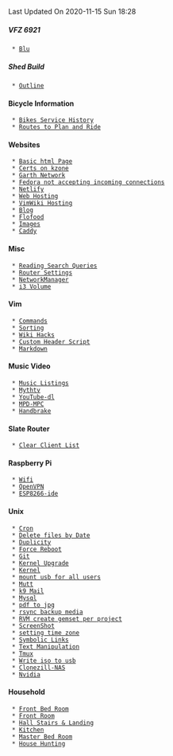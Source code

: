 <div class=date-stamp>Last Updated On 2020-11-15 Sun 18:28</div>

===== VFZ 6921 =====
  * [[Blu]]

===== Shed Build =====
  * [[Outline]]

==== Bicycle Information ====
  * [[Bikes Service History]]
  * [[Routes to Plan and Ride]]

==== Websites ====
  * [[Basic html Page]]
  * [[Certs on kzone]]
  * [[Garth Network]]
  * [[Fedora not accepting incoming connections]]
  * [[Netlify]]
  * [[Web Hosting]]
  * [[VimWiki Hosting]]
  * [[Blog]]
  * [[Flofood]]
  * [[Images]]
  * [[Caddy]]

==== Misc ====
  * [[Reading Search Queries]]
  * [[Router Settings]]
  * [[NetworkManager]]
  * [[i3 Volume]]

==== Vim ====
  * [[Commands]]
  * [[Sorting]]
  * [[Wiki Hacks]]
  * [[Custom Header Script]]
  * [[Markdown]]

==== Music Video ====
  * [[Music Listings]]
  * [[Mythtv]]
  * [[YouTube-dl]]
  * [[MPD-MPC]]
  * [[Handbrake]]

==== Slate Router ====
  * [[Clear Client List]]

==== Raspberry Pi ====
  * [[Wifi]]
  * [[OpenVPN]]
  * [[ESP8266-ide]]

==== Unix ====
  * [[Cron]]
  * [[Delete files by Date]]
  * [[Duplicity]]
  * [[Force Reboot]]
  * [[Git]]
  * [[Kernel Upgrade]]
  * [[Kernel]]
  * [[mount usb for all users]]
  * [[Mutt]]
  * [[k9 Mail]]
  * [[Mysql]]
  * [[pdf to jpg]]
  * [[rsync backup media]]
  * [[RVM create gemset per project]]
  * [[ScreenShot]]
  * [[setting time zone]]
  * [[Symbolic Links]]
  * [[Text Manipulation]]
  * [[Tmux]]
  * [[Write iso to usb]]
  * [[Clonezill-NAS]]
  * [[Nvidia]]

==== Household ====
  * [[Front Bed Room]]
  * [[Front Room]]
  * [[Hall Stairs & Landing]]
  * [[Kitchen]]
  * [[Master Bed Room]]
  * [[House Hunting]]
